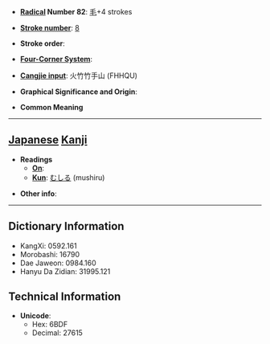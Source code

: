 * '''[[Wiktionary:Chinese radical index| Radical]] Number 82''': [[Wiktionary:Chinese radical index 毛|毛]]+4 strokes

* '''[[Wiktionary:Chinese total strokes index|Stroke number]]''': [[Wiktionary:Chinese total strokes index 8|8]]

* '''Stroke order''': 

* '''[[Wiktionary:Chinese four corner index|Four-Corner System]]''': 

* '''[[Wiktionary:Chinese Cangjie index|Cangjie input]]''': 火竹竹手山 (FHHQU)

* '''Graphical Significance and Origin''': 

* '''Common Meaning'''

----

== [[Japanese]] [[Kanji]] ==

* '''Readings'''
** '''[[On]]''': 
** '''[[Kun]]''': [[むしる]] (mushiru)

* '''Other info''':  

----

== Dictionary Information ==

* KangXi: 0592.161
* Morobashi: 16790
* Dae Jaweon: 0984.160
* Hanyu Da Zidian: 31995.121

== Technical Information ==

* '''Unicode''':
** Hex: 6BDF
** Decimal: 27615